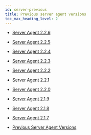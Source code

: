 ```yaml
---
id: server-previous
title: Previous server agent versions
toc_max_heading_level: 2
---
```


-   [Server Agent 2.2.6](server-2.2.6)

-   [Server Agent 2.2.5](server-2.2.5)

-   [Server Agent 2.2.4](server-2.2.4)

-   [Server Agent 2.2.3](server-2.2.3)

-   [Server Agent 2.2.2](server-2.2.2)

-   [Server Agent 2.2.1](server-2.2.1)

-   [Server Agent 2.2.0](server-2.2.0)

-   [Server Agent 2.1.9](server-2.1.9)

-   [Server Agent 2.1.8](server-2.1.8)

-   [Server Agent 2.1.7](server-2.1.7)

-   [Previous Server Agent Versions](https://deprecated-docs.whatap.io/kr/releasenotes/#server-agent-release-notes)
